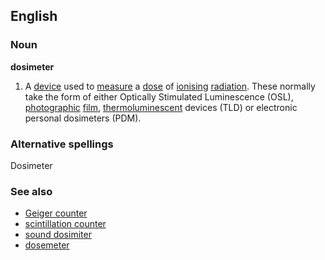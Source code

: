 ==English==
===Noun===
{{wikipedia}}
'''dosimeter'''
# A [[device]] used to [[measure]] a [[dose]] of [[ionising]] [[radiation]]. These normally take the form of either Optically Stimulated Luminescence (OSL), [[photographic]] [[film]], [[thermoluminescent]] devices (TLD) or electronic personal dosimeters (PDM).

===Alternative spellings===
Dosimeter

===See also===
*[[Geiger counter]]
*[[scintillation counter]]
*[[sound dosimiter]]
*[[dosemeter]]